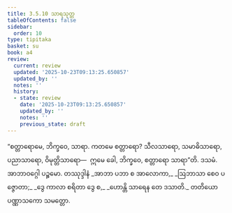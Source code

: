 ```yaml
---
title: 3.5.10 သာရသုတ္တ
tableOfContents: false
sidebar:
  order: 10
type: tipitaka
basket: su
book: a4
review:
  current: review
  updated: '2025-10-23T09:13:25.650857'
  updated_by: ''
  notes: ''
  history:
  - state: review
    date: '2025-10-23T09:13:25.650857'
    updated_by: ''
    notes: ''
    previous_state: draft
---
```



<ReviewStatus review={frontmatter.review} showDetails={true} />

<HypothesisAnnotation frontmatter={frontmatter} />

<DynamicBreadcrumb />

<Division number="150" book="a4" e="ch" v="15" p="458">

<Paragraph number="901" book="a4">
“စတ္တာရောမေ, ဘိက္ခဝေ, သာရာ. ကတမေ စတ္တာရော? သီလသာရော, သမာဓိသာရော, ပညာသာရော, ဝိမုတ္တိသာရော—  ဣမေ ခေါ, ဘိက္ခဝေ, စတ္တာရော သာရာ”တိ.

</Paragraph>
</Division>

<Paragraph number="902" type="center" book="a4">
ဒသမံ.



</Paragraph>

<Paragraph number="903" type="center" book="a4">
အာဘာဝဂ္ဂေါ ပဉ္စမော.



</Paragraph>

<Paragraph number="904" type="center" book="a4">
တဿုဒ္ဒါနံ


</Paragraph>

<Paragraph number="905" type="verses" book="a4">
_အာဘာ ပဘာ စ အာလောကာ,_  
_ဩဘာသာ စေဝ ပဇ္ဇောတာ;_  
_ဒွေ ကာလာ စရိတာ ဒွေ စ,_  
_ဟောန္တိ သာရေန တေ ဒသာတိ._  


</Paragraph>

<Paragraph number="906" type="center" book="a4">
တတိယော ပဏ္ဏာသကော သမတ္တော.
</Paragraph>